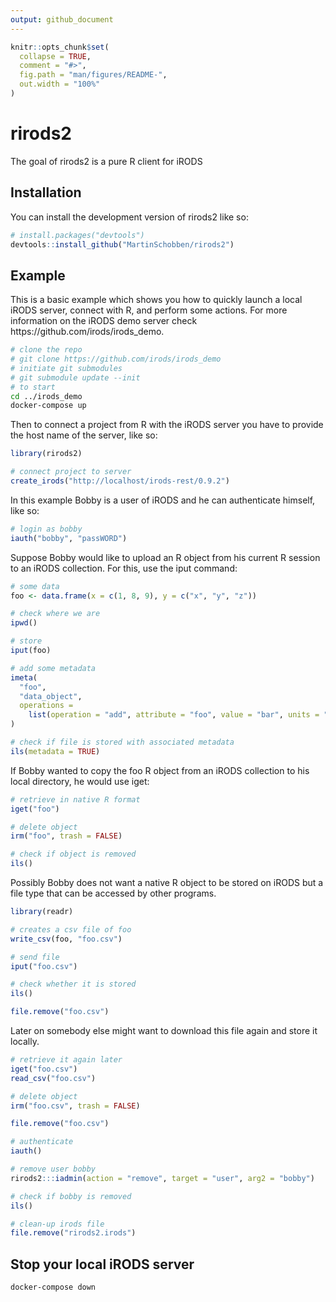 ```yaml
---
output: github_document
---
```


<!-- README.md is generated from README.Rmd. Please edit that file -->

```r
knitr::opts_chunk$set(
  collapse = TRUE,
  comment = "#>",
  fig.path = "man/figures/README-",
  out.width = "100%"
)
```

# rirods2

<!-- badges: start -->
<!-- badges: end -->

The goal of rirods2 is a pure R client for iRODS

## Installation

You can install the development version of rirods2 like so:

``` r
# install.packages("devtools")
devtools::install_github("MartinSchobben/rirods2")
```

## Example

This is a basic example which shows you how to quickly launch a local iRODS server, connect with R, and perform some actions. For more information on the iRODS demo server check https://github.com/irods/irods_demo.

```bash
# clone the repo
# git clone https://github.com/irods/irods_demo
# initiate git submodules
# git submodule update --init
# to start
cd ../irods_demo
docker-compose up
```

Then to connect a project from R with the iRODS server you have to provide the host name of the server, like so:

```r
library(rirods2)

# connect project to server
create_irods("http://localhost/irods-rest/0.9.2")
```

In this example Bobby is a user of iRODS and he can authenticate himself, like so:

```r
# login as bobby
iauth("bobby", "passWORD")
```

Suppose Bobby would like to upload an R object from his current R session to an iRODS collection. For this, use the iput command:

```r
# some data
foo <- data.frame(x = c(1, 8, 9), y = c("x", "y", "z"))

# check where we are
ipwd()

# store
iput(foo)

# add some metadata
imeta(
  "foo", 
  "data_object", 
  operations = 
    list(operation = "add", attribute = "foo", value = "bar", units = "baz")
)

# check if file is stored with associated metadata
ils(metadata = TRUE)
```

If Bobby wanted to copy the foo R object from an iRODS collection to his local directory, he would use
iget:

```r
# retrieve in native R format
iget("foo")

# delete object
irm("foo", trash = FALSE)

# check if object is removed
ils()
```

Possibly Bobby does not want a native R object to be stored on iRODS but a file type that can be accessed by other programs.

```r
library(readr)

# creates a csv file of foo
write_csv(foo, "foo.csv")

# send file
iput("foo.csv")

# check whether it is stored
ils()
```

```r
file.remove("foo.csv")
```

Later on somebody else might want to download this file again and store it locally.

```r
# retrieve it again later
iget("foo.csv")
read_csv("foo.csv")

# delete object
irm("foo.csv", trash = FALSE)
```

```r
file.remove("foo.csv")
```



<!-- The user Bobby can also be removed again. -->

```r
# authenticate
iauth()

# remove user bobby
rirods2:::iadmin(action = "remove", target = "user", arg2 = "bobby")

# check if bobby is removed
ils()

# clean-up irods file
file.remove("rirods2.irods")
```

## Stop your local iRODS server

```bash
docker-compose down
```
